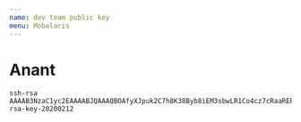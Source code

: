 ```yaml
---
name: dev team public key
menu: Mobelaris
---
```


# Anant

```
ssh-rsa AAAAB3NzaC1yc2EAAAABJQAAAQBOAfyXJpuk2C7h8K38Byb8iEM3sbwLR1Co4cz7cRaaREPTle1tyhMLGvx9ucr91CySF0ymmDVYzqlUryzkx/ywUv5BpgDljjIZDJr6McVJp9dZNlrga5etOjGAThigllzTQNtf/UMegrvunGZr+Z+Dh+vOOhA4cxeHtf97Xolj2LSQ/kwRPI4ekVUuwSqGWIEfnNE6RI6Dap73e08EWuJ3a7wvhUtzJ5vuTDt0GQV3sEaRYeeRQPF0hwP6hnXDq4hTizQiC1WqNIPoauKlB2Frt/70iv449xqKv52S/GEMImxmoPCIgSmD+AmPTNulrEt/cXuJQNcUQDHhuid8dvmv rsa-key-20200212
```
